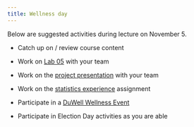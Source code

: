 ```yaml
---
title: Wellness day 
---
```


Below are suggested activities during lecture on November 5.

-   Catch up on / review course content

-   Work on [Lab 05](https://sta221-fa24.netlify.app/labs/lab-05) with your team

-   Work on the [project presentation](https://sta221-fa24.netlify.app/project#presentation) with your team

-   Work on the [statistics experience](https://sta221-fa24.netlify.app/hw/stats-experience) assignment

-    Participate in a [DuWell Wellness Event](https://students.duke.edu/wellness/duwell/wellnesspromotion/)

-   Participate in Election Day activities as you are able
